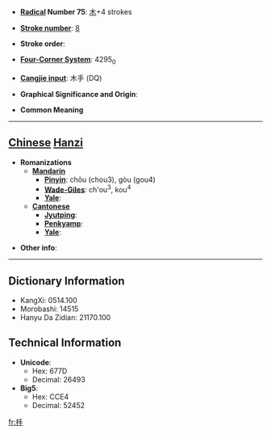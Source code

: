 * '''[[Wiktionary:Chinese radical index| Radical]] Number 75''': [[Wiktionary:Chinese radical index 木|木]]+4 strokes

* '''[[Wiktionary:Chinese total strokes index|Stroke number]]''': [[Wiktionary:Chinese total strokes index 8|8]]

* '''Stroke order''': 

* '''[[Wiktionary:Chinese four corner index|Four-Corner System]]''': 4295<sub>0</sub>

* '''[[Wiktionary:Chinese Cangjie index|Cangjie input]]''': 木手 (DQ)

* '''Graphical Significance and Origin''': 

* '''Common Meaning'''

----

== [[Chinese]] [[Hanzi]] ==

* '''Romanizations'''
** '''[[Mandarin]]'''
*** '''[[Pinyin]]''': chǒu (chou3), gòu (gou4)
*** '''[[Wade-Giles]]''': ch'ou<sup>3</sup>, kou<sup>4</sup>
*** '''[[Yale]]''': 
** '''[[Cantonese]]'''
*** '''[[Jyutping]]''':
*** '''[[Penkyamp]]''': 
*** '''[[Yale]]''': 

* '''Other info''': 

----

== Dictionary Information ==

* KangXi: 0514.100
* Morobashi: 14515
* Hanyu Da Zidian: 21170.100

== Technical Information ==

* '''Unicode''':
** Hex: 677D
** Decimal: 26493
* '''Big5''':
** Hex: CCE4
** Decimal: 52452

[[fr:杽]]